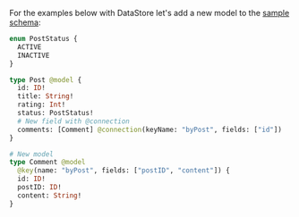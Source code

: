 For the examples below with DataStore let's add a new model to the [sample schema](/lib/datastore/getting-started#sample-schema):

```graphql
enum PostStatus {
  ACTIVE
  INACTIVE
}

type Post @model {
  id: ID!
  title: String!
  rating: Int!
  status: PostStatus!
  # New field with @connection
  comments: [Comment] @connection(keyName: "byPost", fields: ["id"])
}

# New model
type Comment @model
  @key(name: "byPost", fields: ["postID", "content"]) {
  id: ID!
  postID: ID!
  content: String!
}
```